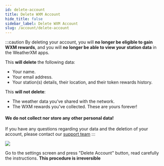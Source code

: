 ```yaml
---
id: delete-account
title: Delete WXM Account
hide_title: false
sidebar_label: Delete WXM Account
slug: /account/delete-account
---
```



:::caution
By deleting your account, you will **no longer be eligible to gain WXM rewards**, and you will **no longer be able to view your station data** in the WeatherXM apps.

This **will delete** the following data:
 - Your name.
 - Your email address.
 - Your station(s) details, their location, and their token rewards history.

This **will not delete**:
 - The weather data you’ve shared with the network.
 - The WXM rewards you’ve collected. These are yours forever!

#### We do not collect nor store any other personal data!

If you have any questions regarding your data and the deletion of your account, please contact our  [support team](https://support.weatherxm.com)
:::


<section class="explanation small-big">
  <img src={useBaseUrl("img/wxm-devices/helium-bundle/delete-account.jpg")} />
  <span>

Go to the settings screen and press "Delete Account" button, read carefully the instructions. **This procedure is irreversible**

</span>
</section>